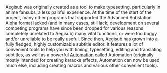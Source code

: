 Aegisub was originally created as a tool to make typesetting, particularly in anime fansubs, a less painful experience. At the time of the start of the project, many other programs that supported the Advanced Substation Alpha format lacked (and in many cases, still lack; development on several competing programs have since been dropped for various reasons completely unrelated to Aegisub) many vital functions, or were too buggy and/or unreliable to be really useful. Since then, Aegisub has grown into a fully fledged, highly customizable subtitle editor. It features a lot of convenient tools to help you with timing, typesetting, editing and translating subtitles, as well as a powerful [[scripting environment|Automation]] called Automation (originally mostly intended for creating karaoke effects, Automation can now be used much else, including creating macros and various other convenient tools).